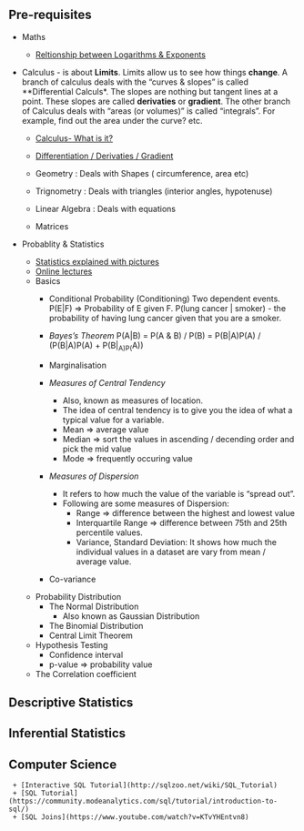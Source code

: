
## Pre-requisites

  *  Maths
      + [Reltionship between Logarithms & Exponents](http://www.purplemath.com/modules/logs.htm)
      
  * Calculus - is about **Limits**. Limits allow us to see how things **change**. A branch of calculus deals with the "curves & slopes" is called **Differential Calculs*. The slopes are nothing but tangent lines at a point. These slopes are called **derivaties** or **gradient**. 
  The other branch of Calculus deals with "areas (or volumes)" is called "integrals". For example, find out the area under the curve? etc.
  
     + [Calculus- What is it?](https://www.youtube.com/watch?v=INFoNeC1eBA)
     + [Differentiation / Derivaties / Gradient ](https://www.youtube.com/watch?v=Dq3vqarm-VQ)
      
      + Geometry : Deals with Shapes ( circumference, area etc)
      
      + Trignometry : Deals with triangles (interior angles, hypotenuse)
      
      + Linear Algebra : Deals with equations
      
      + Matrices
      
        
      
  * Probablity & Statistics
     + [Statistics explained with pictures](http://www.mathsisfun.com/data/index.html)
     + [Online lectures](http://www.ilectureonline.com/lectures/subject/MATH/18/164/1670)
     + Basics
       + Conditional Probability (Conditioning)
         Two dependent events.
         P(E|F) => Probability of E given F.
         P(lung cancer | smoker) - the probability of having lung cancer given that you are a smoker.
       + *Bayes's Theorem*
         P(A|B) = P(A & B) / P(B) 
                = P(B|A)P(A) / (P(B|A)P(A) + P(B|~A)P(~A))
          
       + Marginalisation
       + *Measures of Central Tendency*
         + Also, known as measures of location.
         + The idea of central tendency is to give you the idea of what a typical value for a variable.
         + Mean => average value
         + Median  => sort the values in ascending / decending order and pick the mid value
         + Mode => frequently occuring value
       + *Measures of Dispersion*
         + It refers to how much the value of the variable is "spread out".
         + Following are some measures of Dispersion:
           + Range => difference between the highest and lowest value
           + Interquartile Range => difference between 75th and 25th percentile values.
           + Variance, Standard Deviation:
              It shows how much the individual values in a dataset are vary from mean / average value.
       + Co-variance
       
    * Probability Distribution
      + The Normal Distribution
        + Also known as Gaussian Distribution
      + The Binomial Distribution
      + Central Limit Theorem
    * Hypothesis Testing
      + Confidence interval
      + p-value => probability value
    * The Correlation coefficient
       
  
## Descriptive Statistics

## Inferential Statistics

## Computer Science
  
     + [Interactive SQL Tutorial](http://sqlzoo.net/wiki/SQL_Tutorial)
     + [SQL Tutorial](https://community.modeanalytics.com/sql/tutorial/introduction-to-sql/)
     + [SQL Joins](https://www.youtube.com/watch?v=KTvYHEntvn8)
        
     
  